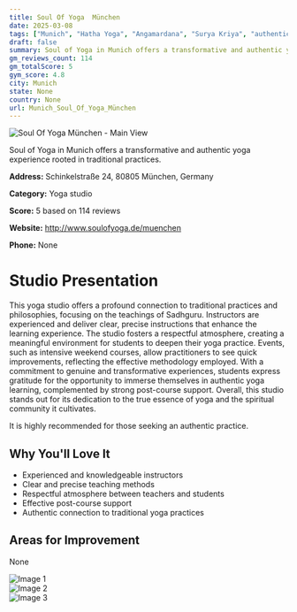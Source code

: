 ```yaml
---
title: Soul Of Yoga  München
date: 2025-03-08
tags: ["Munich", "Hatha Yoga", "Angamardana", "Surya Kriya", "authenticity", "community", "Munich"]  
draft: false
summary: Soul of Yoga in Munich offers a transformative and authentic yoga experience rooted in traditional practices.
gm_reviews_count: 114
gm_totalScore: 5
gym_score: 4.8
city: Munich
state: None
country: None
url: Munich_Soul_Of_Yoga_München
---
```


<div className="aspect-[16/9] relative my-8">
  <img 
    src="https://lh5.googleusercontent.com/p/AF1QipNLSyfVkPChpL-hSEsXWZSLzbq-XEbt9djrE01L=w1920-h1080-k-no"
    alt="Soul Of Yoga  München - Main View"
    className="object-cover absolute inset-0 w-full h-full rounded-lg"
  />
</div>

Soul of Yoga in Munich offers a transformative and authentic yoga experience rooted in traditional practices.

**Address:** Schinkelstraße 24, 80805 München, Germany

**Category:** Yoga studio

**Score:** 5 based on 114 reviews

**Website:** http://www.soulofyoga.de/muenchen

**Phone:** None

# Studio Presentation

This yoga studio offers a profound connection to traditional practices and philosophies, focusing on the teachings of Sadhguru. Instructors are experienced and deliver clear, precise instructions that enhance the learning experience. The studio fosters a respectful atmosphere, creating a meaningful environment for students to deepen their yoga practice. Events, such as intensive weekend courses, allow practitioners to see quick improvements, reflecting the effective methodology employed. With a commitment to genuine and transformative experiences, students express gratitude for the opportunity to immerse themselves in authentic yoga learning, complemented by strong post-course support. Overall, this studio stands out for its dedication to the true essence of yoga and the spiritual community it cultivates.

It is highly recommended for those seeking an authentic practice.

## Why You'll Love It

- Experienced and knowledgeable instructors
- Clear and precise teaching methods
- Respectful atmosphere between teachers and students
- Effective post-course support
- Authentic connection to traditional yoga practices

## Areas for Improvement

None

<div className="grid grid-cols-1 xl:grid-cols-2 gap-4 my-8">
<div className="aspect-[4/3] relative"><img src="https://lh5.googleusercontent.com/p/AF1QipNI6cNXv8lhF4dbVDsjug3Za9U0CFeGypmDiPYG=w1920-h1080-k-no" alt="Image 1" className="object-cover absolute inset-0 w-full h-full rounded-lg" /></div>
<div className="aspect-[4/3] relative"><img src="https://lh5.googleusercontent.com/p/AF1QipPN0LO9Ehfnlnh1Amw6zGuSFep6hB_edQTiySUr=w1920-h1080-k-no" alt="Image 2" className="object-cover absolute inset-0 w-full h-full rounded-lg" /></div>
<div className="aspect-[4/3] relative"><img src="https://streetviewpixels-pa.googleapis.com/v1/thumbnail?panoid=bjmozEjkyzYTu7RIxOqh_w&cb_client=maps_sv.tactile.gps&w=203&h=100&yaw=340.29852&pitch=0&thumbfov=100" alt="Image 3" className="object-cover absolute inset-0 w-full h-full rounded-lg" /></div>
</div>
